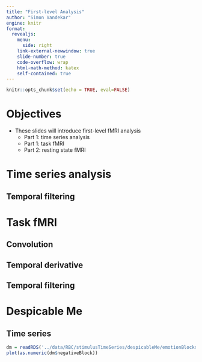 ```yaml
---
title: "First-level Analysis"
author: "Simon Vandekar"
engine: knitr
format:
  revealjs:
    menu:
      side: right
    link-external-newwindow: true
    slide-number: true
    code-overflow: wrap
    html-math-method: katex
    self-contained: true
---
```


```r
knitr::opts_chunk$set(echo = TRUE, eval=FALSE)
```


# Objectives

* These slides will introduce first-level fMRI analysis
  + Part 1: time series analysis
  + Part 1: task fMRI
  + Part 2: resting state fMRI

# Time series analysis


## Temporal filtering


# Task fMRI



## Convolution

## Temporal derivative

## Temporal filtering

# Despicable Me


## Time series

```r
dm = readRDS('../data/RBC/stimulusTimeSeries/despicableMe/emotionBlocks.rds')
plot(as.numeric(dm$negativeBlock))
```

